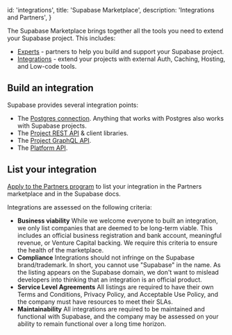 
  id: 'integrations',
  title: 'Supabase Marketplace',
  description: 'Integrations and Partners',
}

The Supabase Marketplace brings together all the tools you need to extend your Supabase project. This includes:

- [Experts](https://supabase.com/partners/experts) - partners to help you build and support your Supabase project.
- [Integrations](https://supabase.com/partners/integrations) - extend your projects with external Auth, Caching, Hosting, and Low-code tools.

## Build an integration

Supabase provides several integration points:

- The [Postgres connection](/docs/guides/database/connecting-to-postgres). Anything that works with Postgres also works with Supabase projects.
- The [Project REST API](/docs/guides/api#rest-api) & client libraries.
- The [Project GraphQL API](/docs/guides/api#graphql-api).
- The [Platform API](/docs/reference/api).

## List your integration

[Apply to the Partners program](https://supabase.com/partners/integrations#become-a-partner) to list your integration in the Partners marketplace and in the Supabase docs.

Integrations are assessed on the following criteria:

- **Business viability**
  While we welcome everyone to built an integration, we only list companies that are deemed to be long-term viable. This includes an official business registration and bank account, meaningful revenue, or Venture Capital backing. We require this criteria to ensure the health of the marketplace.
- **Compliance**
  Integrations should not infringe on the Supabase brand/trademark. In short, you cannot use "Supabase" in the name. As the listing appears on the Supabase domain, we don't want to mislead developers into thinking that an integration is an official product.
- **Service Level Agreements**
  All listings are required to have their own Terms and Conditions, Privacy Policy, and Acceptable Use Policy, and the company must have resources to meet their SLAs.
- **Maintainability**
  All integrations are required to be maintained and functional with Supabase, and the company may be assessed on your ability to remain functional over a long time horizon.


